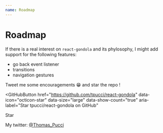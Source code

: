 ```yaml
---
name: Roadmap
---
```


# Roadmap

If there is a real interest on `react-gondola` and its phylosophy, I might add support for the following features:

- go back event listener
- transitions
- navigation gestures

Tweet me some encouragements 😁 and star the repo !


<GitHubButton
  href="https://github.com/tpucci/react-gondola"
  data-icon="octicon-star"
  data-size="large"
  data-show-count="true"
  aria-label="Star tpucci/react-gondola on GitHub"
>
  Star
</GitHubButton>

My twitter: [@Thomas_Pucci](https://twitter.com/Thomas_Pucci)
